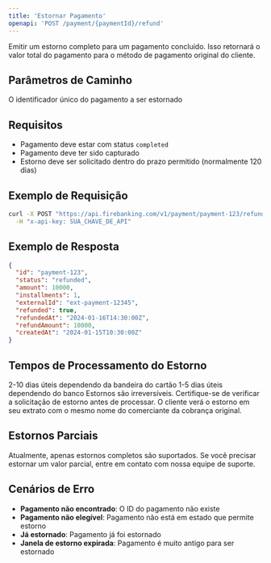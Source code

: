 ```yaml
---
title: 'Estornar Pagamento'
openapi: 'POST /payment/{paymentId}/refund'
---
```


Emitir um estorno completo para um pagamento concluído. Isso retornará o valor total do pagamento para o método de pagamento original do cliente.

## Parâmetros de Caminho

<ParamField path="paymentId" type="string" required>
  O identificador único do pagamento a ser estornado
</ParamField>

## Requisitos

- Pagamento deve estar com status `completed`
- Pagamento deve ter sido capturado
- Estorno deve ser solicitado dentro do prazo permitido (normalmente 120 dias)

## Exemplo de Requisição

```bash cURL
curl -X POST "https://api.firebanking.com/v1/payment/payment-123/refund" \
  -H "x-api-key: SUA_CHAVE_DE_API"
```

## Exemplo de Resposta

```json Resposta
{
  "id": "payment-123",
  "status": "refunded",
  "amount": 10000,
  "installments": 1,
  "externalId": "ext-payment-12345",
  "refunded": true,
  "refundedAt": "2024-01-16T14:30:00Z",
  "refundAmount": 10000,
  "createdAt": "2024-01-15T10:30:00Z"
}
```

## Tempos de Processamento do Estorno

<CardGroup cols={2}>
  <Card title="Cartões de Crédito" icon="credit-card">
    2-10 dias úteis dependendo da bandeira do cartão
  </Card>
  <Card title="Cartões de Débito" icon="credit-card">
    1-5 dias úteis dependendo do banco
  </Card>
</CardGroup>

<Warning>
  Estornos são irreversíveis. Certifique-se de verificar a solicitação de estorno antes de processar.
</Warning>

<Info>
  O cliente verá o estorno em seu extrato com o mesmo nome do comerciante da cobrança original.
</Info>

## Estornos Parciais

Atualmente, apenas estornos completos são suportados. Se você precisar estornar um valor parcial, entre em contato com nossa equipe de suporte.

## Cenários de Erro

- **Pagamento não encontrado**: O ID do pagamento não existe
- **Pagamento não elegível**: Pagamento não está em estado que permite estorno
- **Já estornado**: Pagamento já foi estornado
- **Janela de estorno expirada**: Pagamento é muito antigo para ser estornado